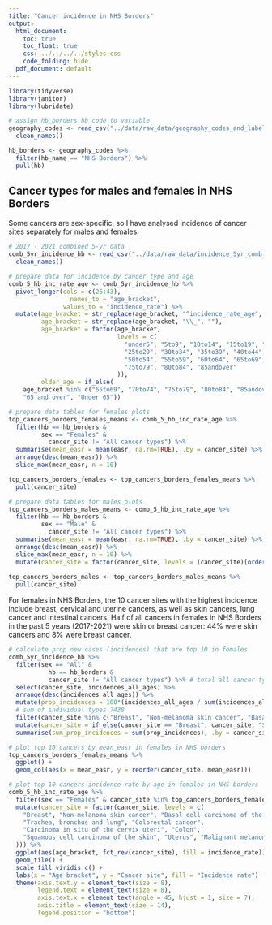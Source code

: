 ```yaml
---
title: "Cancer incidence in NHS Borders"
output:
  html_document:
    toc: true
    toc_float: true
    css: ../../../../styles.css
    code_folding: hide
  pdf_document: default
---
```


```r
library(tidyverse)
library(janitor)
library(lubridate)
```

```r
# assign hb_borders hb code to variable
geography_codes <- read_csv("../data/raw_data/geography_codes_and_labels_hb2014_01042019.csv") %>% 
  clean_names()

hb_borders <- geography_codes %>% 
  filter(hb_name == "NHS Borders") %>% 
  pull(hb)
```


## Cancer types for males and females in NHS Borders

Some cancers are sex-specific, so I have analysed incidence of cancer sites separately for males and females.

```r
# 2017 - 2021 combined 5-yr data
comb_5yr_incidence_hb <- read_csv("../data/raw_data/incidence_5yr_comb_hb.csv") %>% 
  clean_names()

# prepare data for incidence by cancer type and age
comb_5_hb_inc_rate_age <- comb_5yr_incidence_hb %>% 
  pivot_longer(cols = c(26:43),
                 names_to = "age_bracket",
               values_to = "incidence_rate") %>% 
  mutate(age_bracket = str_replace(age_bracket, "^incidence_rate_age", ""),
         age_bracket = str_replace(age_bracket, "\\_", ""),
         age_bracket = factor(age_bracket, 
                              levels = c(
                                "under5", "5to9", "10to14", "15to19", "20to24",
                                "25to29", "30to34", "35to39", "40to44", "45to49",
                                "50to54", "55to59", "60to64", "65to69", "70to74",
                                "75to79", "80to84", "85andover"
                              )),
         older_age = if_else(
    age_bracket %in% c("65to69", "70to74", "75to79", "80to84", "85andover"), 
    "65 and over", "Under 65"))

# prepare data tables for females plots
top_cancers_borders_females_means <- comb_5_hb_inc_rate_age %>% 
  filter(hb == hb_borders &
         sex == "Females" & 
           cancer_site != "All cancer types") %>%
  summarise(mean_easr = mean(easr, na.rm=TRUE), .by = cancer_site) %>% 
  arrange(desc(mean_easr)) %>% 
  slice_max(mean_easr, n = 10)

top_cancers_borders_females <- top_cancers_borders_females_means %>% 
  pull(cancer_site)

# prepare data tables for males plots
top_cancers_borders_males_means <- comb_5_hb_inc_rate_age %>% 
  filter(hb == hb_borders &
         sex == "Male" & 
           cancer_site != "All cancer types") %>%
  summarise(mean_easr = mean(easr, na.rm=TRUE), .by = cancer_site) %>% 
  arrange(desc(mean_easr)) %>%
  slice_max(mean_easr, n = 10) %>% 
  mutate(cancer_site = factor(cancer_site, levels = (cancer_site)[order(cancer_site)]))
  
top_cancers_borders_males <- top_cancers_borders_males_means %>%
  pull(cancer_site)
```


For females in NHS Borders, the 10 cancer sites with the highest incidence include breast, cervical and uterine cancers, as well as skin cancers, lung cancer and intestinal cancers. Half of all cancers in females in NHS Borders in the past 5 years (2017-2021) were skin or breast cancer: 44% were skin cancers and 8% were breast cancer.

```r
# calculate prop new cases (incidences) that are top 10 in females
comb_5yr_incidence_hb %>% 
  filter(sex == "All" &
           hb == hb_borders &
           cancer_site != "All cancer types") %>% # total all cancer types 4156
  select(cancer_site, incidences_all_ages) %>% 
  arrange(desc(incidences_all_ages)) %>% 
  mutate(prop_incidences = 100*(incidences_all_ages / sum(incidences_all_ages))) %>% 
  # sum of individual types 7438
  filter(cancer_site %in% c("Breast", "Non-melanoma skin cancer", "Basal cell carcinoma of the skin", "Squamous cell carcinoma of the skin", "Malignant melanoma of the skin")) %>% 
  mutate(cancer_site = if_else(cancer_site == "Breast", cancer_site, "Skin cancers")) %>% 
  summarise(sum_prop_incidences = sum(prop_incidences), .by = cancer_site)
```

```r
# plot top 10 cancers by mean_easr in females in NHS borders
top_cancers_borders_females_means %>% 
  ggplot() +
  geom_col(aes(x = mean_easr, y = reorder(cancer_site, mean_easr)))
```


```r
# plot top 10 cancers incidence rate by age in females in NHS borders
comb_5_hb_inc_rate_age %>% 
  filter(sex == "Females" & cancer_site %in% top_cancers_borders_females) %>% 
  mutate(cancer_site = factor(cancer_site, levels = c(
    "Breast", "Non-melanoma skin cancer", "Basal cell carcinoma of the skin",
    "Trachea, bronchus and lung", "Colorectal cancer", 
    "Carcinoma in situ of the cervix uteri", "Colon", 
    "Squamous cell carcinoma of the skin", "Uterus", "Malignant melanoma of the skin"
  ))) %>% 
  ggplot(aes(age_bracket, fct_rev(cancer_site), fill = incidence_rate)) +
  geom_tile() +
  scale_fill_viridis_c() +
  labs(x = "Age bracket", y = "Cancer site", fill = "Incidence rate") +
  theme(axis.text.y = element_text(size = 8),
        legend.text = element_text(size = 8),
        axis.text.x = element_text(angle = 45, hjust = 1, size = 7),
        axis.title = element_text(size = 14),
        legend.position = "bottom")
```

